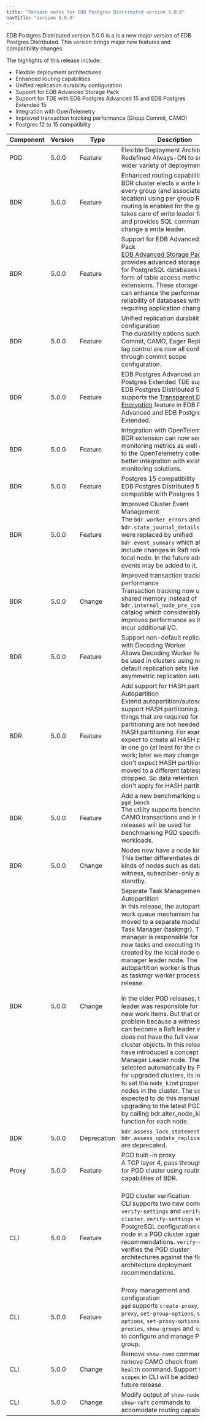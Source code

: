 ```yaml
---
title: "Release notes for EDB Postgres Distributed version 5.0.0"
navTitle: "Version 5.0.0"
---
```


EDB Postgres Distributed version 5.0.0 is a is a new major version of EDB Postgres Distributed.
This version brings major new features and compatibility changes.

The highlights of this release include:

 * Flexible deployment architectures
 * Enhanced routing capabilities
 * Unified replication durability configuration
 * Support for EDB Advanced Storage Pack
 * Support for TDE with EDB Postgres Advanced 15 and EDB Postgres Extended 15
 * Integration with OpenTelemetry
 * Improved transaction tracking performance (Group Commit, CAMO)
 * Postgres 12 to 15 compatiblity


| Component | Version | Type    | Description |
|-----------|---------|---------|-------------|
| PGD       | 5.0.0   | Feature | Flexible Deployment Architectures<br/>Redefined Always-ON to support wider variety of deployments. <br/>|
| BDR       | 5.0.0   | Feature | Enhanced routing capabilities<br/>BDR cluster elects a write leader for every group (and associated location) using per group Raft when routing is enabled for the group. It takes care of write leader failover and provides SQL commands to change a write leader. <br/> |
| BDR       | 5.0.0   | Feature | Support for EDB Advanced Storage Pack<br/>[EDB Advanced Storage Pack](/pg_extensions/advanced_storage_pack/) provides advanced storage options for PostgreSQL databases in the form of table access method (TAM) extensions. These storage options can enhance the performance and reliability of databases without requiring application changes. <br/>|
| BDR       | 5.0.0   | Feature | Unified replication durability configuration<br/>The durability options such as Group Commit, CAMO, Eager Replication or lag control are now all configured through commit scope configuration.<br/>|
| BDR       | 5.0.0   | Feature | EDB Postgres Advanced and EDB Postgres Extended TDE support<br/>EDB Postgres Distributed 5 fully supports the [Transparent Data Encryption](/tde/latest) feature in EDB Postgres Advanced and EDB Postgres Extended.<br/>|
| BDR       | 5.0.0   | Feature | Integration with OpenTelemetry<br/>BDR extension can now send monitoring metrics as well as traces to the OpenTelemetry collector for better integration with existing monitoring solutions.<br/> |
| BDR       | 5.0.0   | Feature | Postgres 15 compatibility<br/>EDB Postgres Distributed 5 is compatible with Postgres 12 to 15. <br/> |
| BDR       | 5.0.0   | Feature | Improved Cluster Event Management<br/>The `bdr.worker_errors` and `bdr.state_journal_details` view were replaced by unified `bdr.event_summary` which also include changes in Raft role for the local node. In the future additional events may be added to it. <br/> |
| BDR       | 5.0.0   | Change  | Improved transaction tracking performance<br/>Transaction tracking now uses shared memory instead of `bdr.internal_node_pre_commit` catalog which considerably improves performance as it does not incur additional I/O. <br/>|
| BDR       | 5.0.0   | Feature | Support non-default replication sets with Decoding Worker<br/>Allows Decoding Worker feature to be used in clusters using non-default replication sets like asymmetric replication setup. <br/> |
| BDR       | 5.0.0   | Feature | Add support for HASH partitioning in Autopartition<br/>Extend autopartition/autoscale to support HASH partitioning. Many of  things that are required for RANGE partitioning are not needed for HASH partitioning. For example, we expect to create all HASH partitions in one go (at least for the current work; later we may change this). We don't expect HASH partitions to be moved to a different tablespace or dropped. So data retention policies don't apply for HASH partitioning. <br/> |
| BDR       | 5.0.0   | Feature | Add a new benchmarking utility `pgd_bench`<br/>The utility supports benchmarking CAMO transactions and in future releases will be used for benchmarking PGD specific workloads.  <br/> |
| BDR       | 5.0.0   | Change  | Nodes now have a node kind<br/>This better differentiates different kinds of nodes such as data, witness, subscriber-only and standby. <br/>   
| BDR       | 5.0.0   | Change  | Separate Task Management from Autopartition<br/>In this release, the autopartition work queue mechanism has been moved to a separate module called Task Manager (taskmgr). The task manager is responsible for creating new tasks and executing the ones created by the local node or the task manager leader node. The autopartition worker is thus renamed as taskmgr worker process in this release.  <br/><br/>In the older PGD releases, the Raft leader was responsible for creating new work items. But that creates a problem because a witness node can become a Raft leader while it does not have the full view of the cluster objects. In this release, we have introduced a concept of Task Manager Leader node. The node is selected automatically by PGD, but for upgraded clusters, its important to set the `node_kind` property for all nodes in the cluster. The user is expected to do this manually after upgrading to the latest PGD version by calling bdr.alter_node_kind() SQL function for each node. <br/> |
| BDR | 5.0.0 | Deprecation | `bdr.assess_lock_statement` and `bdr.assess_update_replica_identity` are deprecated. |
| Proxy     | 5.0.0   | Feature | PGD built-in proxy<br/>A TCP layer 4, pass through proxy for PGD cluster using routing capabilities of BDR.<br/><br/> |
| CLI       | 5.0.0   | Feature | PGD cluster verification <br/> CLI supports two new commands `verify-settings` and `verify-cluster`. `verify-settings` verifies the PostgreSQL configuration of each node in a PGD cluster against the recommendations. `verify-cluster` verifies the PGD cluster architectures against the flexible architecture deployment recommendations.<br/><br/>
| CLI       | 5.0.0   | Feature | Proxy management and configuration<br/>`pgd` supports `create-proxy`, `delete proxy`, `set-group-options`, `set-node-options`, `set-proxy-options`, `show-proxies`, `show-groups` and `switchover` to configure and manage Proxy per group. <br/> |
| CLI       | 5.0.0   | Change  | Remove `show-camo` command and remove CAMO check from `check-health` command. Support for `commit scopes` in CLI will be added in a future release.|
| CLI       | 5.0.0   | Change  | Modify output of `show-nodes` and `show-raft` commands to accomodate routing capabilities. |

